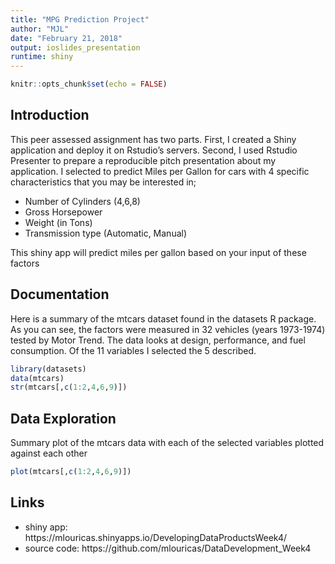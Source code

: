 ---
title: "MPG Prediction Project"
author: "MJL"
date: "February 21, 2018"
output: ioslides_presentation
runtime: shiny
---

```{r setup, include=FALSE}
knitr::opts_chunk$set(echo = FALSE)
```


## Introduction
This peer assessed assignment has two parts. First, I created a Shiny application and deploy it on Rstudio's servers. Second, I used Rstudio Presenter to prepare a reproducible pitch presentation about my application.
I selected to predict Miles per Gallon for cars with 4 specific characteristics that you may be interested in;

* Number of Cylinders (4,6,8)
* Gross Horsepower
* Weight (in Tons)
* Transmission type (Automatic, Manual)

This shiny app will predict miles per gallon based on your input of these factors

## Documentation
Here is a summary of the mtcars dataset found in the datasets R package. As you can see, the factors were measured in 32 vehicles (years 1973-1974) tested by Motor Trend. The data looks at design, performance, and fuel consumption. Of the 11 variables I selected the 5 described.

```{r data, echo=FALSE}
library(datasets)
data(mtcars)
str(mtcars[,c(1:2,4,6,9)])
```

## Data Exploration
Summary plot of the mtcars data with each of the selected variables plotted against each other

```{r Summary, echo=FALSE}
plot(mtcars[,c(1:2,4,6,9)])

```

## Links
- shiny app: https://mlouricas.shinyapps.io/DevelopingDataProductsWeek4/
- source code: https://github.com/mlouricas/DataDevelopment_Week4
